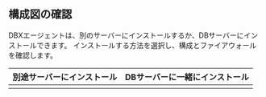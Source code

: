 ## 構成図の確認

DBXエージェントは、別のサーバーにインストールするか、DBサーバーにインストールできます。 インストールする方法を選択し、構成とファイアウォールを確認します。

<div class='db-agent'>

|                          別途サーバーにインストール                          |                       DBサーバーに一緒にインストール                       |
| :-------------------------------------------------------------: | :----------------------------------------------------------: |
| <ImgLang img='dbx-install-agent-on-agent-server.png' desc='' /> | <ImgLang img='dbx-install-agent-on-db-server.png' desc='' /> |

</div>
